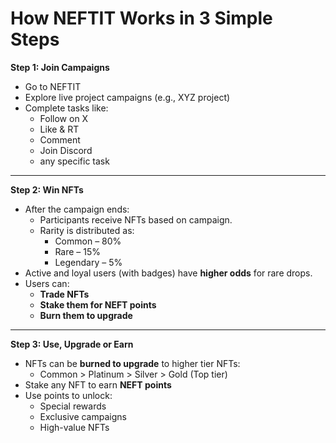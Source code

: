 # How NEFTIT Works in 3 Simple Steps

**Step 1: Join Campaigns**

* Go to NEFTIT
* Explore live project campaigns (e.g., XYZ project)
* Complete tasks like:
  * Follow on X
  * Like & RT
  * Comment
  * Join Discord
  * any specific task

***

**Step 2: Win NFTs**

* After the campaign ends:
  * Participants receive NFTs based on campaign.
  * Rarity is distributed as:
    * Common – 80%
    * Rare – 15%
    * Legendary – 5%
* Active and loyal users (with badges) have **higher odds** for rare drops.
* Users can:
  * **Trade NFTs**
  * **Stake them for NEFT points**
  * **Burn them to upgrade**

***

**Step 3: Use, Upgrade or Earn**

* NFTs can be **burned to upgrade** to higher tier NFTs:
  * Common > Platinum > Silver > Gold (Top tier)
* Stake any NFT to earn **NEFT points**
* Use points to unlock:
  * Special rewards
  * Exclusive campaigns
  * High-value NFTs
